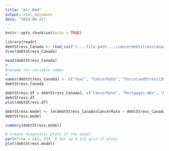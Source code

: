 ```yaml
---
title: "mlr.Rmd"
output: html_document
date: "2023-04-21"
---
```


```r
knitr::opts_chunk$set(echo = TRUE)
```

```r
library(readr)
debtStress_Canada <- read_csv("/....file-path..../cancerdebtstresscanadaNoQuebec.csv")
View(debtStress_Canada)
```

```r
head(debtStress_Canada)
#
#rename csv variable names
#
names(debtStress_Canada) <- c("Year", "CancerRate", "PerceivedStress12Over","Mortgages-dbs")
debtStress_Canada
```

```r
debtStress.df = debtStress_Canada[, c("CancerRate", "Mortgages-dbs", "PerceivedStress12Over")]
debtStress.df
plot(debtStress.df)
```

```r
debtStress.model <- lm(debtStress_Canada$CancerRate ~ debtStress_Canada$`Mortgages-dbs` + debtStress_Canada$PerceivedStress12Over, data = debtStress_Canada )
debtStress.model
```

```r
summary(debtStress.model)
```

```r
# Create diagnostic plots of the model
par(mfrow = c(2, 2))  # Set up a 2x2 grid of plots
plot(debtStress.model)
```
